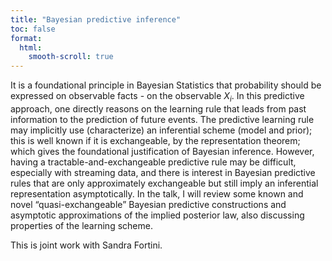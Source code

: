 ```yaml
---
title: "Bayesian predictive inference"
toc: false
format:
  html:
    smooth-scroll: true
---
```


It is a foundational principle in Bayesian Statistics that probability should be expressed on observable facts - on the observable $X_i$. In this predictive approach, one directly reasons on the learning rule that leads from past information to the prediction of future events. The predictive learning rule may implicitly use (characterize) an inferential scheme (model and prior); this is well known if it is exchangeable, by the representation theorem; which gives the foundational justification of Bayesian inference. However, having a tractable-and-exchangeable predictive rule may be difficult, especially with streaming data, and there is interest in Bayesian predictive rules that are only approximately exchangeable but still imply an inferential representation asymptotically. In the talk, I will review some known and novel “quasi-exchangeable” Bayesian predictive constructions and asymptotic approximations of the implied posterior law, also discussing properties of the learning scheme. 

This is joint work with Sandra Fortini.